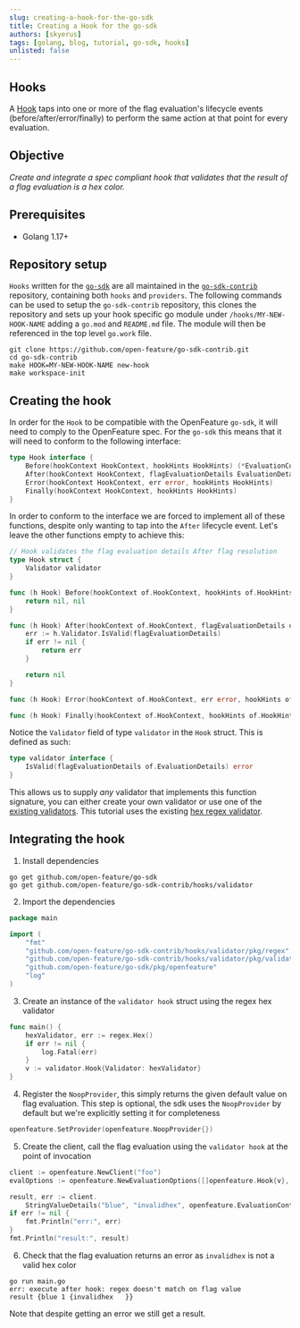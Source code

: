 ```yaml
---
slug: creating-a-hook-for-the-go-sdk
title: Creating a Hook for the go-sdk
authors: [skyerus]
tags: [golang, blog, tutorial, go-sdk, hooks]
unlisted: false
---
```


## Hooks

A [Hook](https://docs.openfeature.dev/docs/specification/sections/hooks) taps into one or more of the flag evaluation's
lifecycle events (before/after/error/finally) to perform the same action at that point for every evaluation.

## Objective

<i>Create and integrate a spec compliant hook that validates that the result of a flag evaluation is a hex color.</i>

## Prerequisites

- Golang 1.17+

## Repository setup

`Hooks` written for the [`go-sdk`](https://github.com/open-feature/go-sdk) are all maintained in the
[`go-sdk-contrib`](https://github.com/open-feature/go-sdk-contrib.git) repository, containing both `hooks` and `providers`.
The following commands can be used to setup the `go-sdk-contrib` repository,
this clones the repository and sets up your hook specific go module under `/hooks/MY-NEW-HOOK-NAME`
adding a `go.mod` and `README.md` file. The module will then be referenced in the top level `go.work` file.
```
git clone https://github.com/open-feature/go-sdk-contrib.git
cd go-sdk-contrib
make HOOK=MY-NEW-HOOK-NAME new-hook
make workspace-init
```

## Creating the hook

In order for the `Hook` to be compatible with the OpenFeature `go-sdk`, it will need to comply to the OpenFeature spec.
For the `go-sdk` this means that it will need to conform to the following interface:

```go
type Hook interface {
	Before(hookContext HookContext, hookHints HookHints) (*EvaluationContext, error)
	After(hookContext HookContext, flagEvaluationDetails EvaluationDetails, hookHints HookHints) error
	Error(hookContext HookContext, err error, hookHints HookHints)
	Finally(hookContext HookContext, hookHints HookHints)
}
```

In order to conform to the interface we are forced to implement all of these functions, despite only wanting to tap into
the `After` lifecycle event. Let's leave the other functions empty to achieve this:

```go
// Hook validates the flag evaluation details After flag resolution
type Hook struct {
	Validator validator
}

func (h Hook) Before(hookContext of.HookContext, hookHints of.HookHints) (*of.EvaluationContext, error) {
	return nil, nil
}

func (h Hook) After(hookContext of.HookContext, flagEvaluationDetails of.EvaluationDetails, hookHints of.HookHints) error {
	err := h.Validator.IsValid(flagEvaluationDetails)
	if err != nil {
		return err
	}

	return nil
}

func (h Hook) Error(hookContext of.HookContext, err error, hookHints of.HookHints) {}

func (h Hook) Finally(hookContext of.HookContext, hookHints of.HookHints) {}
```

Notice the `Validator` field of type `validator` in the `Hook` struct. This is defined as such:

```go
type validator interface {
	IsValid(flagEvaluationDetails of.EvaluationDetails) error
}
```

This allows us to supply <i>any</i> validator that implements this function signature, you can either create your own validator
or use one of the [existing validators](https://github.com/open-feature/go-sdk-contrib/hooks/validator).
This tutorial uses the existing [hex regex validator](https://github.com/open-feature/go-sdk-contrib/hooks/validator/pkg/regex/hex.go).

## Integrating the hook

1. Install dependencies
```shell
go get github.com/open-feature/go-sdk
go get github.com/open-feature/go-sdk-contrib/hooks/validator
```

2. Import the dependencies
```go
package main

import (
    "fmt"
    "github.com/open-feature/go-sdk-contrib/hooks/validator/pkg/regex"
    "github.com/open-feature/go-sdk-contrib/hooks/validator/pkg/validator"
    "github.com/open-feature/go-sdk/pkg/openfeature"
    "log"
)
```

3. Create an instance of the `validator hook` struct using the regex hex validator
```go
func main() {
	hexValidator, err := regex.Hex()
    if err != nil {
        log.Fatal(err)
    }
    v := validator.Hook{Validator: hexValidator}
}
```

4. Register the `NoopProvider`, this simply returns the given default value on flag evaluation.
This step is optional, the sdk uses the `NoopProvider` by default but we're explicitly setting it for completeness
```go
openfeature.SetProvider(openfeature.NoopProvider{})
```

5. Create the client, call the flag evaluation using the `validator hook` at the point of invocation

```go
client := openfeature.NewClient("foo")
evalOptions := openfeature.NewEvaluationOptions([]openfeature.Hook{v}, openfeature.HookHints{})

result, err := client.
    StringValueDetails("blue", "invalidhex", openfeature.EvaluationContext{}, evalOptions)
if err != nil {
    fmt.Println("err:", err)
}
fmt.Println("result:", result)
```

6. Check that the flag evaluation returns an error as `invalidhex` is not a valid hex color

```shell
go run main.go
err: execute after hook: regex doesn't match on flag value
result {blue 1 {invalidhex   }}
```
Note that despite getting an error we still get a result.
